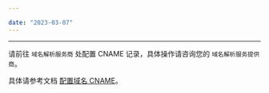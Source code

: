 ```yaml
---

date: "2023-03-07"
---
```


<Title>如何配置域名 CNAME？</Title>



- - -


请前往 `域名解析服务商` 处配置 CNAME 记录，具体操作请咨询您的 `域名解析服务提供商`。

具体请参考文档 [配置域名 CNAME](/console/configure-cname)。